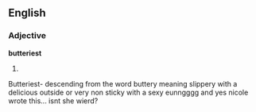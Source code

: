 ==English==

===Adjective===
'''butteriest'''

# {{superlative of|[[buttery]]}}
Butteriest- descending from the word buttery meaning slippery with a delicious outside or very non sticky with a sexy eunngggg
and yes nicole wrote this... isnt she wierd?